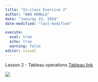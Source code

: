 ```yaml
---
title: "In-class Exercise 2"
author: "WAN HONGLU"
date: "Januray 23, 2024"
date-modified: "last-modified"

execute: 
  eval: true
  echo: true
  warning: false
editor: visual
---
```


Lesson 2 - Tableau operations [Tableau link](https://public.tableau.com/app/profile/honglu.wan/viz/In-class_Exercise02_17057348147550/Monthlysalesandprofitbyregion2016-2019?publish=yes)

![](images/ba8584942d88a702f8b56f9b78336ab.png)
